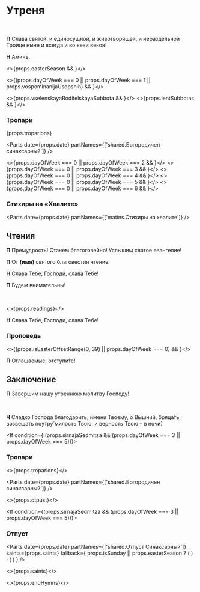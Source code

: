 
<span id="nachalo" />

# Утреня

<br />

**П** Слава святой, и единосущной, и животворящей, и нераздельной Троице ныне и всегда и во веки веков!

**Н** Аминь.

<>{props.easterSeason && <MdxLoader src="Shared/EasterTroparion3x" lang={props.lang} />}</>

<>{(props.dayOfWeek === 0 || props.dayOfWeek === 1 || props.vospominanijaUsopshih) && <MdxLoader src="Matins/Prayer1" lang={props.lang} />}</>

<>{props.vselenskayaRoditelskayaSubbota && <MdxLoader src="Matins/Aliluja1" lang={props.lang} />}</>
<>{props.lentSubbotas && <MdxLoader src="Matins/Aliluja2" lang={props.lang} />}</>
<If condition={props.vospominanijaUsopshih}>

  ### Тропари
  
  {props.troparions}
  
  <Parts
      date={props.date}
      partNames={['shared.Богородичен синаксарный']}
  />
</If>

<>{props.dayOfWeek === 0 || props.dayOfWeek === 2 && <MdxLoader src="Matins/Prayer2" lang={props.lang} />}</>
<>{props.dayOfWeek === 0 || props.dayOfWeek === 3 && <MdxLoader src="Matins/Prayer3" lang={props.lang} />}</>
<>{props.dayOfWeek === 0 || props.dayOfWeek === 4 && <MdxLoader src="Matins/Prayer4" lang={props.lang} />}</>
<>{props.dayOfWeek === 0 || props.dayOfWeek === 5 && <MdxLoader src="Matins/Prayer7" lang={props.lang} />}</>
<>{props.dayOfWeek === 0 || props.dayOfWeek === 6 && <MdxLoader src="Matins/Prayer8" lang={props.lang} />}</>

<MdxLoader src="Matins/Prayer10" lang={props.lang} />
<MdxLoader src="Shared/Psalm50" lang={props.lang} />
<MdxLoader src="Matins/Prayer11" lang={props.lang} />
<MdxLoader src="Matins/HvalitniePsalmi" lang={props.lang} lent />

### Стихиры на «Хвалите»

<Parts date={props.date} partNames={['matins.Cтихиры на хвалите']} />
<MdxLoader src="Matins/SlavoslovieLent" lang={props.lang} short={props.vospominanijaUsopshih} />

<span id="reading" />

## Чтения

**П** Премудрость! Станем благоговейно! Услышим святое евангелие!

**П** От **(имя)** святого благовестия чтение.

**Н** Слава Тебе, Господи, слава Тебе!

**П** Будем внимательны!

<br />

<>{props.readings}</>

**Н** Слава Тебе, Господи, слава Тебе!

### Проповедь

<>{(props.isEasterOffsetRange(0, 39) || props.dayOfWeek === 0) && <MdxLoader src="Matins/VoskresnajaPesn" lang={props.lang} />}</>

<MdxLoader src="Shared/EkteniaOglash" lang={props.lang} />
<MdxLoader src="Matins/PrayerKatekhumens" lang={props.lang} />

**П** Оглашаемые, отступи́те!

## Заключение

**П** Завершим нашу утреннюю молитву Господу!

<MdxLoader src="Matins/Prayer12" lang={props.lang} />
<br />
<MdxLoader src="Matins/PrayerGlavopriklonnaja" lang={props.lang} />

**Ч** Сладко Господа благодарить, имени Твоему, о Вышний, бряца́ть; возвещать поутру́ милость Твою, и верность Твою – в ночи́.

<MdxLoader src="Shared/STrisvatogo" lang={props.lang} />

<If condition={!(props.sirnajaSedmitza && (props.dayOfWeek === 3 || props.dayOfWeek === 5))}>

### Тропари

<>{props.troparions}</>

<Parts
    date={props.date}
    partNames={['shared.Богородичен синаксарный']}
/>

<MdxLoader src="Shared/SugubajaKratkaja" lang={props.lang} />

<>{props.otpust}</>

</If>


<If condition={(props.sirnajaSedmitza && (props.dayOfWeek === 3 || props.dayOfWeek === 5))}>

<MdxLoader src="Matins/LentEnding1" lang={props.lang} />

### Отпуст

<Parts
    date={props.date}
    partNames={['shared.Отпуст Синаксарный']}
    saints={props.saints}
    fallback={
        props.isSunday || props.easterSeason ? (
            <MdxLoader src="Shared/Ending/EasterOtpust" />
        ) : (
            <MdxLoader src="Shared/Ending/Otpust" />
        )
    }
/>

<>{props.saints}</>

<MdxLoader src="Shared/Ending/Tverdina" lang={props.lang} />

</If>

<>{props.endHymns}</>
